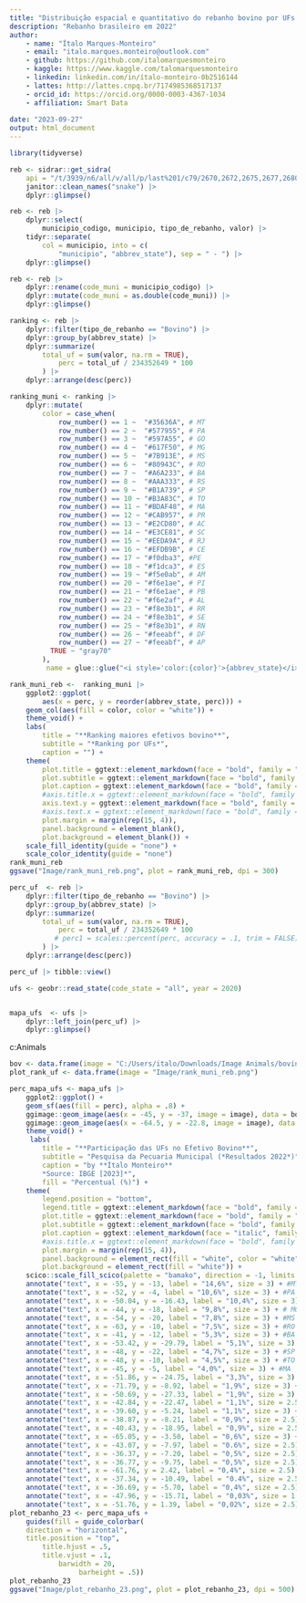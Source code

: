 ```yaml
---
title: "Distribuição espacial e quantitativo do rebanho bovino por UFs "
description: "Rebanho brasileiro em 2022"
author: 
    - name: "Ítalo Marques-Monteiro"
    - email: "italo.marques.monteiro@outlook.com"
    - github: https://github.com/italomarquesmonteiro
    - kaggle: https://www.kaggle.com/talomarquesmonteiro
    - linkedin: linkedin.com/in/ítalo-monteiro-0b2516144
    - lattes: http://lattes.cnpq.br/7174985368517137
    - orcid_id: https://orcid.org/0000-0003-4367-1034
    - affiliation: Smart Data  
        
date: "2023-09-27"
output: html_document
---
```

```r
library(tidyverse)
```

```r
reb <- sidrar::get_sidra(
    api = "/t/3939/n6/all/v/all/p/last%201/c79/2670,2672,2675,2677,2680,2681,32793,32794") |> # nolint
    janitor::clean_names("snake") |>
    dplyr::glimpse()
```

```r
reb <- reb |>
    dplyr::select(
        municipio_codigo, municipio, tipo_de_rebanho, valor) |>
    tidyr::separate(
        col = municipio, into = c(
            "municipio", "abbrev_state"), sep = " - ") |>
    dplyr::glimpse()
```

```r
reb <- reb |>
    dplyr::rename(code_muni = municipio_codigo) |>
    dplyr::mutate(code_muni = as.double(code_muni)) |>
    dplyr::glimpse()
```


```r
ranking <- reb |>
    dplyr::filter(tipo_de_rebanho == "Bovino") |>
    dplyr::group_by(abbrev_state) |>
    dplyr::summarize(
        total_uf = sum(valor, na.rm = TRUE),
            perc = total_uf / 234352649 * 100
        ) |>
    dplyr::arrange(desc(perc))

ranking_muni <- ranking |>
    dplyr::mutate(
        color = case_when(
            row_number() == 1 ~  "#35636A", # MT
            row_number() == 2 ~  "#577955", # PA
            row_number() == 3 ~  "#597A55", # GO
            row_number() == 4 ~  "#617F50", # MG
            row_number() == 5 ~  "#7B913E", # MS
            row_number() == 6 ~  "#80943C", # RO
            row_number() == 7 ~  "#A6A233", # BA
            row_number() == 8 ~  "#AAA333", # RS
            row_number() == 9 ~  "#B1A739", # SP
            row_number() == 10 ~ "#B3A83C", # TO
            row_number() == 11 ~ "#BDAF48", # MA
            row_number() == 12 ~ "#CAB957", # PR
            row_number() == 13 ~ "#E2CD80", # AC
            row_number() == 14 ~ "#E3CE81", # SC
            row_number() == 15 ~ "#EEDA9A", # RJ
            row_number() == 16 ~ "#EFDB9B", # CE
            row_number() == 17 ~ "#f0dba3", #PE
            row_number() == 18 ~ "#f1dca3", # ES
            row_number() == 19 ~ "#f5e0ab", # AM
            row_number() == 20 ~ "#f6e1ae", # PI
            row_number() == 21 ~ "#f6e1ae", # PB
            row_number() == 22 ~ "#f6e2af", # AL
            row_number() == 23 ~ "#f8e3b1", # RR
            row_number() == 24 ~ "#f8e3b1", # SE
            row_number() == 25 ~ "#f8e3b1", # RN
            row_number() == 26 ~ "#feeabf", # DF
            row_number() == 27 ~ "#feeabf", # AP
          TRUE ~ "gray70"
        ),
         name = glue::glue("<i style='color:{color}'>{abbrev_state}</i>"))

rank_muni_reb <-  ranking_muni |>
    ggplot2::ggplot(
        aes(x = perc, y = reorder(abbrev_state, perc))) +
    geom_col(aes(fill = color, color = "white")) +
    theme_void() +
    labs(
        title = "**Ranking maiores efetivos bovino**",
        subtitle = "*Ranking por UFs*",
        caption = "") +
    theme(
        plot.title = ggtext::element_markdown(face = "bold", family = "Fira Sans", size = 25, hjust = 0.1), # nolint
        plot.subtitle = ggtext::element_markdown(face = "bold", family = "Fira Sans", size = 15, color = "gray50", hjust = 0.1), # nolint
        plot.caption = ggtext::element_markdown(face = "bold", family = "Fira Sans", size = 10, color = "gray50"), # nolint
        #axis.title.x = ggtext::element_markdown(face = "bold", family = "Fira Sans", hjust = 0, vjust = -0.5, size =15), # nolint
        axis.text.y = ggtext::element_markdown(face = "bold", family = "Fira Sans",size = 15, hjust = 1), # nolint
        #axis.text.x = ggtext::element_markdown(face = "bold", family = "sand",size =15, hjust = 1), # nolint
        plot.margin = margin(rep(15, 4)),
        panel.background = element_blank(),
        plot.background = element_blank()) +
    scale_fill_identity(guide = "none") +
    scale_color_identity(guide = "none")
rank_muni_reb
ggsave("Image/rank_muni_reb.png", plot = rank_muni_reb, dpi = 300)                                            # nolint
``` 


```r
perc_uf  <- reb |>
    dplyr::filter(tipo_de_rebanho == "Bovino") |>
    dplyr::group_by(abbrev_state) |>
    dplyr::summarize(
        total_uf = sum(valor, na.rm = TRUE),
            perc = total_uf / 234352649 * 100
           # perc1 = scales::percent(perc, accuracy = .1, trim = FALSE) # nolint
        ) |>
    dplyr::arrange(desc(perc))

perc_uf |> tibble::view()

ufs <- geobr::read_state(code_state = "all", year = 2020)


mapa_ufs  <- ufs |>
    dplyr::left_join(perc_uf) |>
    dplyr::glimpse()
```

c:\Users\italo\Downloads\Image Animals
```r
bov <- data.frame(image = "C:/Users/italo/Downloads/Image Animals/bovino.png")
plot_rank_uf <- data.frame(image = "Image/rank_muni_reb.png")

perc_mapa_ufs <- mapa_ufs |>
    ggplot2::ggplot() +
    geom_sf(aes(fill = perc), alpha = .8) +
    ggimage::geom_image(aes(x = -45, y = -37, image = image), data = bov,  size = 0.2) + # nolint
    ggimage::geom_image(aes(x = -64.5, y = -22.8, image = image), data = plot_rank_uf, size = 0.5) + # nolint
    theme_void() +
     labs(
        title = "**Participação das UFs no Efetivo Bovino**",
        subtitle = "Pesquisa da Pecuaria Municipal (*Resultados 2022*)",
        caption = "by **Ítalo Monteiro**
        *Source: IBGE [2023]*",
        fill = "Percentual (%)") +
    theme(
        legend.position = "bottom",
        legend.title = ggtext::element_markdown(face = "bold", family = "Fira Sans", size = 12,), # nolint
        plot.title = ggtext::element_markdown(face = "bold", family = "Fira Sans", size = 25, hjust = 0.1), # nolint
        plot.subtitle = ggtext::element_markdown(face = "bold", family = "Fira Sans", size = 15, color = "gray50", hjust = 0.1), # nolint
        plot.caption = ggtext::element_markdown(face = "italic", family = "Fira Sans", size = 10, color = "gray50"), # nolint
        #axis.title.x = ggtext::element_markdown(face = "bold", family = "Fira Sans", hjust = 0, vjust = -0.5, size =15), # nolint
        plot.margin = margin(rep(15, 4)),
        panel.background = element_rect(fill = "white", color = "white"),
        plot.background = element_rect(fill = "white")) +
    scico::scale_fill_scico(palette = "bamako", direction = -1, limits = c(0, 15)) +# nolint
    annotate("text", x = -55, y = -13, label = "14,6%", size = 3) + #MT
    annotate("text", x = -52, y = -4, label = "10,6%", size = 3) + #PA
    annotate("text", x = -50.04, y = -16.43, label = "10,4%", size = 3) + #GO
    annotate("text", x = -44, y = -18, label = "9,8%", size = 3) + # MG
    annotate("text", x = -54, y = -20, label = "7,8%", size = 3) + #MS
    annotate("text", x = -63, y = -10, label = "7,5%", size = 3) + #RO
    annotate("text", x = -41, y = -12, label = "5,3%", size = 3) + #BA
    annotate("text", x = -53.42, y = -29.79, label = "5,1%", size = 3) + #RS
    annotate("text", x = -48, y = -22, label = "4,7%", size = 3) + #SP
    annotate("text", x = -48, y = -10, label = "4,5%", size = 3) + #TO
    annotate("text", x = -45, y = -5, label = "4,0%", size = 3) + #MA
    annotate("text", x = -51.86, y = -24.75, label = "3,3%", size = 3) + #PR
    annotate("text", x = -71.79, y = -8.92, label = "1,9%", size = 3) + #AC
    annotate("text", x = -50.69, y = -27.33, label = "1,9%", size = 3) + #SC
    annotate("text", x = -42.84, y = -22.47, label = "1,1%", size = 2.5) + #RJ
    annotate("text", x = -39.60, y = -5.24, label = "1,1%", size = 3) + #CE
    annotate("text", x = -38.87, y = -8.21, label = "0,9%", size = 2.5) + #PE
    annotate("text", x = -40.43, y = -18.95, label = "0,9%", size = 2.5) + #ES
    annotate("text", x = -65.05, y = -3.50, label = "0,6%", size = 3) + #AM
    annotate("text", x = -43.07, y = -7.97, label = "0.6%", size = 2.5) + #PI
    annotate("text", x = -36.37, y = -7.20, label = "0,5%", size = 2.5) + #PB
    annotate("text", x = -36.77, y = -9.75, label = "0,5%", size = 2.5) + #AL
    annotate("text", x = -61.76, y = 2.42, label = "0,4%", size = 2.5) + #RR
    annotate("text", x = -37.34, y = -10.49, label = "0.4%", size = 2.5) + #SE
    annotate("text", x = -36.69, y = -5.70, label = "0,4%", size = 2.5) + #RN
    annotate("text", x = -47.96, y = -15.71, label = "0,03%", size = 1.5) + #DF
    annotate("text", x = -51.76, y = 1.39, label = "0,02%", size = 2.5)  #AP
plot_rebanho_23 <- perc_mapa_ufs +
    guides(fill = guide_colorbar(
    direction = "horizontal",
    title.position = "top",
        title.hjust = .5,
        title.vjust = .1,
            barwidth = 20,
                 barheight = .5))
plot_rebanho_23
ggsave("Image/plot_rebanho_23.png", plot = plot_rebanho_23, dpi = 500) # nolint
```
